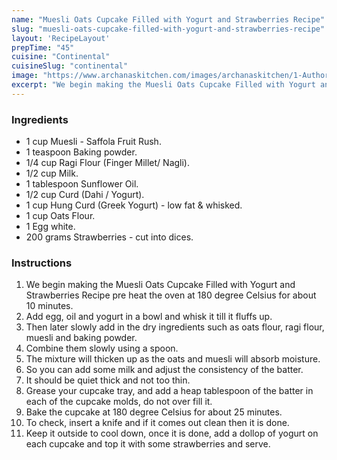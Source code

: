 ---
name: "Muesli Oats Cupcake Filled with Yogurt and Strawberries Recipe"
slug: "muesli-oats-cupcake-filled-with-yogurt-and-strawberries-recipe"
layout: 'RecipeLayout'
prepTime: "45"
cuisine: "Continental"
cuisineSlug: "continental"
image: "https://www.archanaskitchen.com/images/archanaskitchen/1-Author/sibyl_sunitha/Muesli_Oats_Cupcake_Filled_with_Yogurt_and_Strawberries_Recipe_.jpg"
excerpt: "We begin making the Muesli Oats Cupcake Filled with Yogurt and Strawberries Recipe pre heat the oven at 180 degree Celsius for about 10 minutes"
---

### Ingredients

- 1 cup Muesli - Saffola Fruit Rush.
- 1 teaspoon Baking powder.
- 1/4 cup Ragi Flour (Finger Millet/ Nagli).
- 1/2 cup Milk.
- 1 tablespoon Sunflower Oil.
- 1/2 cup Curd (Dahi / Yogurt).
- 1 cup Hung Curd (Greek Yogurt) - low fat & whisked.
- 1 cup Oats Flour.
- 1 Egg white.
- 200 grams Strawberries - cut into dices.

### Instructions

1. We begin making the Muesli Oats Cupcake Filled with Yogurt and Strawberries Recipe pre heat the oven at 180 degree Celsius for about 10 minutes.
1. Add egg, oil and yogurt in a bowl and whisk it till it fluffs up.
1. Then later slowly add in the dry ingredients such as oats flour, ragi flour, muesli and baking powder.
1. Combine them slowly using a spoon.
1. The mixture will thicken up as the oats and muesli will absorb moisture.
1. So you can add some milk and adjust the consistency of the batter.
1. It should be quiet thick and not too thin.
1. Grease your cupcake tray, and add a heap tablespoon of the batter in each of the cupcake molds, do not over fill it.
1. Bake the cupcake at 180 degree Celsius for about 25 minutes.
1. To check, insert a knife and if it comes out clean then it is done.
1. Keep it outside to cool down, once it is done, add a dollop of yogurt on each cupcake and top it with some strawberries and serve.
